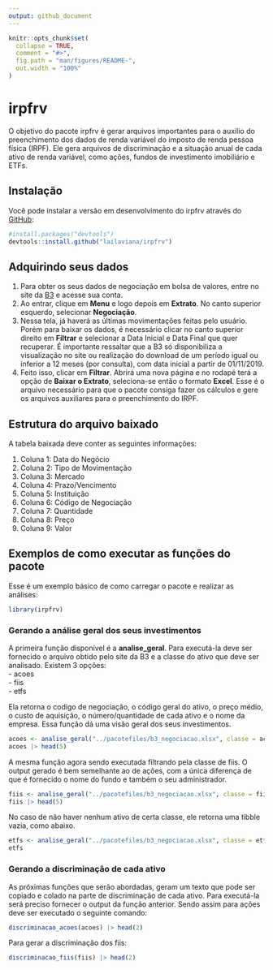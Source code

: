 ```yaml
---
output: github_document
---
```


<!-- README.md is generated from README.Rmd. Please edit that file -->

```r
knitr::opts_chunk$set(
  collapse = TRUE,
  comment = "#>",
  fig.path = "man/figures/README-",
  out.width = "100%"
)
```

# irpfrv

<!-- badges: start -->
<!-- badges: end -->

O objetivo do pacote irpfrv é gerar arquivos importantes para o auxílio do preenchimento dos dados de renda variável do imposto de renda pessoa física (IRPF). Ele gera arquivos de discriminação e a situação anual de cada ativo de renda variável, como ações, fundos de investimento imobiliário e ETFs.

## Instalação

Você pode instalar a versão em desenvolvimento do irpfrv através do [GitHub](https://github.com/):

``` r
#install.packages("devtools")
devtools::install.github("lailaviana/irpfrv")
```


## Adquirindo seus dados

1. Para obter os seus dados de negociação em bolsa de valores, entre no site da [B3](https://www.investidor.b3.com.br/) e acesse sua conta.
2. Ao entrar, clique em **Menu** e logo depois em **Extrato**. No canto superior esquerdo, selecionar **Negociação**. 
3. Nessa tela, já haverá as últimas movimentações feitas pelo usuário. Porém para baixar os dados, é necessário clicar no canto superior direito em **Filtrar** e selecionar a Data Inicial e Data Final que quer recuperar. É importante ressaltar que a B3 só disponibiliza a visualização no site ou realização do download de um período igual ou inferior a 12 meses (por consulta), com data inicial a partir de 01/11/2019. 
4. Feito isso, clicar em **Filtrar**. Abrirá uma nova página e no rodapé terá a opção de **Baixar o Extrato**, seleciona-se então o formato **Excel**. Esse é o arquivo necessário para que o pacote consiga fazer os cálculos e gere os arquivos auxiliares para o preenchimento do IRPF.

## Estrutura do arquivo baixado

A tabela baixada deve conter as seguintes informações:

1. Coluna 1: Data do Negócio  
2. Coluna 2: Tipo de Movimentação  
3. Coluna 3: Mercado  
4. Coluna 4: Prazo/Vencimento  
5. Coluna 5: Instituição  
6. Coluna 6: Código de Negociação  
7. Coluna 7: Quantidade  
8. Coluna 8: Preço  
9. Coluna 9: Valor  

## Exemplos de como executar as funções do pacote

Esse é um exemplo básico de como carregar o pacote e realizar as análises:

```r
library(irpfrv)
```

### Gerando a análise geral dos seus investimentos
A primeira função disponível é a **analise_geral**. Para executá-la deve ser fornecido o arquivo obtido pelo site da B3 e a classe do ativo que deve ser analisado. Existem 3 opções:  
- acoes  
- fiis  
- etfs   

Ela retorna o codigo de negociação, o código geral do ativo, o preço médio, o custo de aquisição, o número/quantidade de cada ativo e o nome da empresa. Essa função dá uma visão geral dos seus investimentos.    

```r
acoes <- analise_geral("../pacotefiles/b3_negociacao.xlsx", classe = acoes)
acoes |> head(5)
```
A mesma função agora sendo executada filtrando pela classe de fiis. O output gerado é bem semelhante ao de ações, com a única diferença de que 
é fornecido o nome do fundo e também o seu administrador. 

```r
fiis <- analise_geral("../pacotefiles/b3_negociacao.xlsx", classe = fiis)
fiis |> head(5)
```
No caso de não haver nenhum ativo de certa classe, ele retorna uma tibble vazia, como abaixo. 

```r
etfs <- analise_geral("../pacotefiles/b3_negociacao.xlsx", classe = etfs)
etfs
```

### Gerando a discriminação de cada ativo
As próximas funções que serão abordadas, geram um texto que pode ser copiado e colado na parte de discriminação de cada ativo. Para executá-la será preciso fornecer o output da função anterior. Sendo assim para ações deve ser executado o seguinte comando:

```r
discriminacao_acoes(acoes) |> head(2)
```
Para gerar a discriminação dos fiis:  
```r
discriminacao_fiis(fiis) |> head(2)
```
